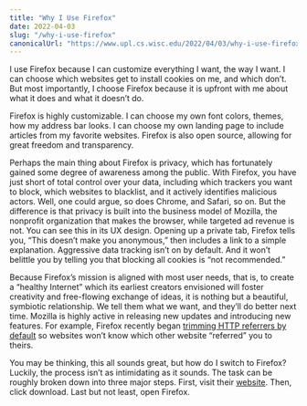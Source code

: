 ```yaml
---
title: "Why I Use Firefox"
date: 2022-04-03
slug: "/why-i-use-firefox"
canonicalUrl: "https://www.upl.cs.wisc.edu/2022/04/03/why-i-use-firefox.html"
---
```


I use Firefox because I can customize everything I want, the way I want. I can choose which websites get to install cookies on me, and which don’t. But most importantly, I choose Firefox because it is upfront with me about what it does and what it doesn’t do.

Firefox is highly customizable. I can choose my own font colors, themes, how my address bar looks. I can choose my own landing page to include articles from my favorite websites. Firefox is also open source, allowing for great freedom and transparency.

Perhaps the main thing about Firefox is privacy, which has fortunately gained some degree of awareness among the public. With Firefox, you have just short of total control over your data, including which trackers you want to block, which websites to blacklist, and it actively identifies malicious actors. Well, one could argue, so does Chrome, and Safari, so on. But the difference is that privacy is built into the business model of Mozilla, the nonprofit organization that makes the browser, while targeted ad revenue is not. You can see this in its UX design. Opening up a private tab, Firefox tells you, “This doesn’t make you anonymous,” then includes a link to a simple explanation. Aggressive data tracking isn’t on by default. And it won’t belittle you by telling you that blocking all cookies is “not recommended.”

Because Firefox’s mission is aligned with most user needs, that is, to create a “healthy Internet” which its earliest creators envisioned will foster creativity and free-flowing exchange of ideas, it is nothing but a beautiful, symbiotic relationship. We tell them what we want, and they’ll do better next time. Mozilla is highly active in releasing new updates and introducing new features. For example, Firefox recently began [trimming HTTP referrers by default](https://blog.mozilla.org/security/2021/03/22/firefox-87-trims-http-referrers-by-default-to-protect-user-privacy/) so websites won’t know which other website “referred” you to theirs.

You may be thinking, this all sounds great, but how do I switch to Firefox? Luckily, the process isn’t as intimidating as it sounds. The task can be roughly broken down into three major steps. First, visit their [website](https://www.mozilla.org/en-US/firefox/new/). Then, click download. Last but not least, open Firefox.
